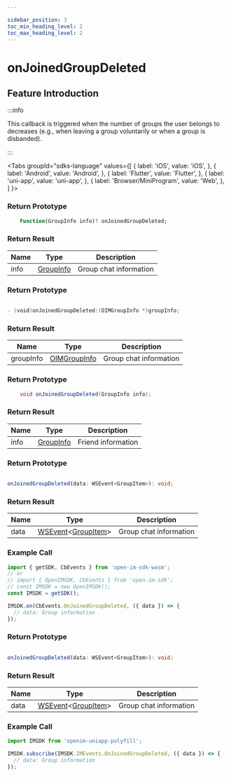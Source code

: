 ```yaml
---

sidebar_position: 3
toc_min_heading_level: 2
toc_max_heading_level: 2
---
```


# onJoinedGroupDeleted

## Feature Introduction

:::info

This callback is triggered when the number of groups the user belongs to decreases (e.g., when leaving a group voluntarily or when a group is disbanded).

:::

<Tabs
groupId="sdks-language"
values={[
{ label: 'iOS', value: 'iOS', },
{ label: 'Android', value: 'Android', },
{ label: 'Flutter', value: 'Flutter', },
{ label: 'uni-app', value: 'uni-app', },
{ label: 'Browser/MiniProgram', value: 'Web', },
]
}>

<TabItem value="Flutter">

### Return Prototype

```dart showLineNumbers
    Function(GroupInfo info)? onJoinedGroupDeleted;
```

### Return Result

| Name | Type                                             | Description     |
| ---- | ------------------------------------------------ | --------------- |
| info | [GroupInfo](/class/group/groupInfo.mdx) | Group chat information |

</TabItem>

<TabItem value="iOS">

### Return Prototype

```swift showLineNumbers

- (void)onJoinedGroupDeleted:(OIMGroupInfo *)groupInfo;

```

### Return Result

| Name      | Type                                                | Description     |
| --------- | --------------------------------------------------- | --------------- |
| groupInfo | [OIMGroupInfo](/class/group/groupInfo.mdx) | Group chat information |

</TabItem>

<TabItem value="Android">

### Return Prototype

```java showLineNumbers
    void onJoinedGroupDeleted(GroupInfo info);
```

### Return Result

| Name | Type                                             | Description     |
| ---- | ------------------------------------------------ | --------------- |
| info | [GroupInfo](/class/group/groupInfo.mdx) | Friend information |

</TabItem>

<TabItem value="Web">

### Return Prototype

```ts showLineNumbers

onJoinedGroupDeleted(data: WSEvent<GroupItem>): void;

```

### Return Result

| Name | Type                                                                                      | Description     |
| ---- | ----------------------------------------------------------------------------------------- | --------------- |
| data | [WSEvent](/class/response.mdx)<[GroupItem](/class/group/groupInfo.mdx)> | Group chat information |

### Example Call

```js showLineNumbers
import { getSDK, CbEvents } from 'open-im-sdk-wasm';
// or
// import { OpenIMSDK, CbEvents } from 'open-im-sdk';
// const IMSDK = new OpenIMSDK();
const IMSDK = getSDK();

IMSDK.on(CbEvents.OnJoinedGroupDeleted, ({ data }) => {
  // data: Group information
});
```

</TabItem>

<TabItem value="uni-app">

### Return Prototype

```ts showLineNumbers

onJoinedGroupDeleted(data: WSEvent<GroupItem>): void;

```

### Return Result

| Name | Type                                                                                      | Description     |
| ---- | ----------------------------------------------------------------------------------------- | --------------- |
| data | [WSEvent](/class/response.mdx)<[GroupItem](/class/group/groupInfo.mdx)> | Group chat information |

### Example Call

```js showLineNumbers
import IMSDK from 'openim-uniapp-polyfill';

IMSDK.subscribe(IMSDK.IMEvents.OnJoinedGroupDeleted, ({ data }) => {
  // data: Group information
});
```

</TabItem>

</Tabs>